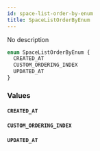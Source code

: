 ```yaml
---
id: space-list-order-by-enum
title: SpaceListOrderByEnum
---
```


No description

```graphql
enum SpaceListOrderByEnum {
  CREATED_AT
  CUSTOM_ORDERING_INDEX
  UPDATED_AT
}
```

### Values

#### `CREATED_AT`

#### `CUSTOM_ORDERING_INDEX`

#### `UPDATED_AT`
